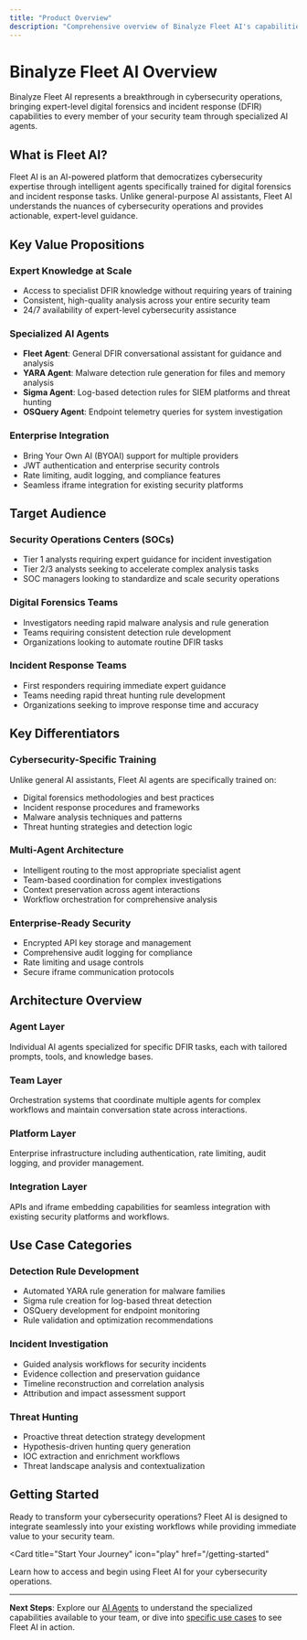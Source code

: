 ```yaml
---
title: "Product Overview"
description: "Comprehensive overview of Binalyze Fleet AI's capabilities, architecture, and value proposition"
---
```


# Binalyze Fleet AI Overview

Binalyze Fleet AI represents a breakthrough in cybersecurity operations, bringing expert-level digital forensics and incident response (DFIR) capabilities to every member of your security team through specialized AI agents.

## What is Fleet AI?

Fleet AI is an AI-powered platform that democratizes cybersecurity expertise through intelligent agents specifically trained for digital forensics and incident response tasks. Unlike general-purpose AI assistants, Fleet AI understands the nuances of cybersecurity operations and provides actionable, expert-level guidance.

## Key Value Propositions

### **Expert Knowledge at Scale**
- Access to specialist DFIR knowledge without requiring years of training
- Consistent, high-quality analysis across your entire security team
- 24/7 availability of expert-level cybersecurity assistance

### **Specialized AI Agents**
- **Fleet Agent**: General DFIR conversational assistant for guidance and analysis
- **YARA Agent**: Malware detection rule generation for files and memory analysis
- **Sigma Agent**: Log-based detection rules for SIEM platforms and threat hunting
- **OSQuery Agent**: Endpoint telemetry queries for system investigation

### **Enterprise Integration**
- Bring Your Own AI (BYOAI) support for multiple providers
- JWT authentication and enterprise security controls
- Rate limiting, audit logging, and compliance features
- Seamless iframe integration for existing security platforms

## Target Audience

### **Security Operations Centers (SOCs)**
- Tier 1 analysts requiring expert guidance for incident investigation
- Tier 2/3 analysts seeking to accelerate complex analysis tasks
- SOC managers looking to standardize and scale security operations

### **Digital Forensics Teams**
- Investigators needing rapid malware analysis and rule generation
- Teams requiring consistent detection rule development
- Organizations looking to automate routine DFIR tasks

### **Incident Response Teams**
- First responders requiring immediate expert guidance
- Teams needing rapid threat hunting rule development
- Organizations seeking to improve response time and accuracy

## Key Differentiators

### **Cybersecurity-Specific Training**
Unlike general AI assistants, Fleet AI agents are specifically trained on:
- Digital forensics methodologies and best practices
- Incident response procedures and frameworks
- Malware analysis techniques and patterns
- Threat hunting strategies and detection logic

### **Multi-Agent Architecture**
- Intelligent routing to the most appropriate specialist agent
- Team-based coordination for complex investigations
- Context preservation across agent interactions
- Workflow orchestration for comprehensive analysis

### **Enterprise-Ready Security**
- Encrypted API key storage and management
- Comprehensive audit logging for compliance
- Rate limiting and usage controls
- Secure iframe communication protocols

## Architecture Overview

### **Agent Layer**
Individual AI agents specialized for specific DFIR tasks, each with tailored prompts, tools, and knowledge bases.

### **Team Layer**
Orchestration systems that coordinate multiple agents for complex workflows and maintain conversation state across interactions.

### **Platform Layer**
Enterprise infrastructure including authentication, rate limiting, audit logging, and provider management.

### **Integration Layer**
APIs and iframe embedding capabilities for seamless integration with existing security platforms and workflows.

## Use Case Categories

### **Detection Rule Development**
- Automated YARA rule generation for malware families
- Sigma rule creation for log-based threat detection
- OSQuery development for endpoint monitoring
- Rule validation and optimization recommendations

### **Incident Investigation**
- Guided analysis workflows for security incidents
- Evidence collection and preservation guidance
- Timeline reconstruction and correlation analysis
- Attribution and impact assessment support

### **Threat Hunting**
- Proactive threat detection strategy development
- Hypothesis-driven hunting query generation
- IOC extraction and enrichment workflows
- Threat landscape analysis and contextualization

## Getting Started

Ready to transform your cybersecurity operations? Fleet AI is designed to integrate seamlessly into your existing workflows while providing immediate value to your security team.

<Card
  title="Start Your Journey"
  icon="play"
  href="/getting-started"
>
  Learn how to access and begin using Fleet AI for your cybersecurity operations.
</Card>

---

**Next Steps**: Explore our [AI Agents](/agents/fleet-agent) to understand the specialized capabilities available to your team, or dive into [specific use cases](/use-cases/incident-response) to see Fleet AI in action. 